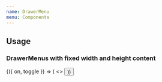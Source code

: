 ```yaml
---
name: DrawerMenu
menu: Components
---
```




## Usage

### DrawerMenus with fixed width and height content

<Playground>
  <Toggle>
    {({ on, toggle }) => (
      <>
        <Button onPress={toggle} isInline title="Open overlay menu" />
        <DrawerMenu
          options={[
            {
              onPress: toggle,
              title: 'Menu Option 1',
              color: 'danger',
              appearance: 'minimal',
            },
            {
              onPress: toggle,
              title: 'Menu Option 2',
              color: 'primary',
              appearance: 'minimal',
            },
            {
              onPress: toggle,
              title: 'Menu Option 3',
              color: 'secondary',
              appearance: 'minimal',
            },
            {
              onPress: toggle,
              title: 'Menu Option 4',
              appearance: 'minimal',
            },
          ]}
          isVisible={on}
          onClose={toggle}
        />
      </>
    )}
  </Toggle>
</Playground>
